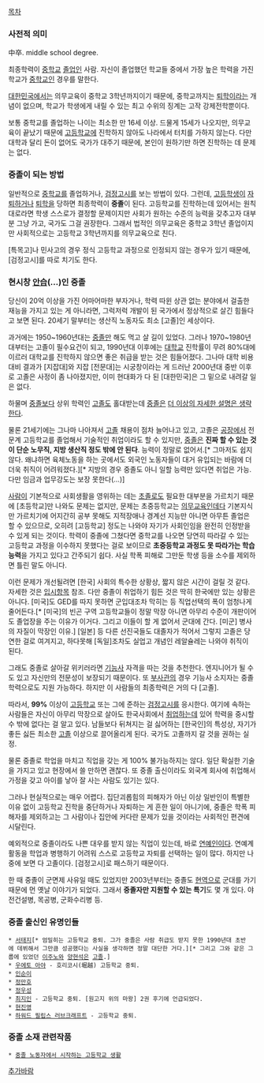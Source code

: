 [[목차]]

=== 사전적 의미 ===
中卒. middle school degree.

최종학력이 [[중학교]] [[졸업]]인 사람. 자신이 졸업했던 학교들 중에서 가장 높은 학력을 가진 학교가 [[중학교]]인 경우를 말한다.

[[대한민국]]에서는 의무교육이 중학교 3학년까지이기 때문에, 중학교까지는 [[퇴학]]이라는 개념이 없으며, 학교가 학생에게 내릴 수 있는 최고 수위의 징계는 고작 강제전학뿐이다. 

보통 중학교를 졸업하는 나이는 최소한 만 16세 이상. 드물게 15세가 나오지만, 의무교육이 끝났기 때문에 [[고등학교]]에 진학하지 않아도 나라에서 터치를 가하지 않는다. 다만 대학과 달리 돈이 없어도 국가가 대주기 때문에, 본인이 원하기만 하면 진학하는 데 문제는 없다.

=== 중졸이 되는 방법 ===
일반적으로 [[중학교]]를 졸업하거나, [[검정고시]]를 보는 방법이 있다. 그런데, [[고등학생]]이 [[자퇴]]하거나 [[퇴학]]을 당하면 최종학력이 '''중졸'''이 된다. 고등학교를 진학하는데 있어서는 원칙대로라면 학생 스스로가 결정할 문제이지만 사회가 원하는 수준의 능력을 갖추고자 대부분 그냥 가고, 국가도 그걸 권장한다. 그래서 법적인 의무교육은 중학교 3학년 졸업이지만 사회적으로는 고등학교 3학년까지를 의무교육으로 친다.

[특목고]나 민사고의 경우 정식 고등학교 과정으로 인정되지 않는 경우가 있기 때문에, [검정고시]를 따로 치기도 한다.

=== 현시창 [[안습]](…)인 중졸 ===
당신이 20억 이상을 가진 어마어마한 부자거나, 학력 따윈 상관 없는 분야에서 걸출한 재능을 가지고 있는 게 아니라면, 그럭저럭 개발이 된 국가에서 정상적으로 살긴 힘들다고 보면 된다. 20세기 말부터는 생산직 노동자도 최소 [고졸]인 세상이다. 

과거에는 1950~1960년대는 [[중졸]]만 해도 먹고 살 길이 있었다. 그러나 1970~1980년대부터는 고졸이 필수요건이 되고, 1990년대 이후에는 [[대학교]] 진학률이 무려 80%대에 이르러 대학교를 진학하지 않으면 좋은 취급을 받는 것은 힘들어졌다. 그나마 대학 비용 대비 결과가 [지잡대]와 지잡 [전문대]는 시궁창이라는 게 드러난 2000년대 중반 이후로 고졸은 사정이 좀 나아졌지만, 이미 현대화가 다 된 [대한민국]은 그 밑으로 내려갈 일은 없다.

하물며 [[중졸]]보다 상위 학력인 [[고졸]]도 홀대받는데 [[중졸]]은 [[더 이상의 자세한 설명은 생략한다]].

물론 21세기에는 그나마 나아져서 [[고졸]] 채용이 점차 늘어나고 있고, 고졸은 [[공장]]에서 전문계 고등학교를 졸업해서 기술적인 취업이라도 할 수 있지만, [[중졸]]은 '''진짜 할 수 있는 것이 단순 노무직, 지방 생산직 정도 밖에 안 된다'''. 능력이 정말로 없어서.[* 그마저도 쉽지 않다. 왜냐하면 육체노동을 하는 곳에서도 외국인 노동자들이 대거 유입되는 바람에 더더욱 취직이 어려워졌다.][* 지방의 경우 중졸도 아니 일할 능력만 있다면 취업은 가능. 다만 임금과 업무강도는 보장 못한다(...)]

[[사람]]이 기본적으로 사회생활을 영위하는 데는 [[초졸]]로도 필요한 대부분을 가르치기 때문에 [초등학교]만 나와도 문제는 없지만, 문제는 초중등학교는 [[의무교육]]인데다 기본지식만 가르치기에 어지간히 공부 못해도 지적장애나 경계선 지능만 아니면 아무튼 졸업은 할 수 있으므로, 오히려 [고등학교] 정도는 나와야 자기가 사회인임을 완전히 인정받을 수 있게 되는 것이다. 학력이 중졸에 그쳤다면 중학교를 나오면 당연히 따라갈 수 있는 고등학교 과정을 이수하지 못했다는 걸로 보이므로 '''초중등학교 과정도 못 따라가는 학습능력'''을 가지고 있다고 간주되기 쉽다. 사실 학폭 피해로 그만둔 학생 등을 소수를 제외하면 틀린 말도 아니다.

이런 문제가 개선될려면 [한국] 사회의 특수한 상황상, 짧지 않은 시간이 걸릴 것 같다. 자세한 것은 [[입시]]항목 참조. 다만 중졸이 취업하기 힘든 것은 딱히 한국에만 있는 상황은 아니다. [미국]도 GED를 따지 못하면 군입대조차 막히는 등 직업선택의 폭이 엄청나게 줄어든다.[* [미국]의 빈곤 구역 고등학교들이 정말 막장 아니면 아무리 수준이 개판이어도 졸업장을 주는 이유가 이거다. 그리고 이들이 할 게 없어서 군대에 간다. [미군] 병사의 자질이 막장인 이유.] [일본] 등 다른 선진국들도 대졸자가 적어서 그렇지 고졸은 당연한 걸로 여겨지고, 하다못해 [독일]조차도 실업고 개념인 레알슐레는 나와야 취직이 된다.

그래도 중졸로 살아갈 위키러라면 [[기능사]] 자격을 따는 것을 추천한다. 엔지니어가 될 수도 있고 자신만의 전문성이 보장되기 때문이다. 또 [[부사관]]의 경우 기능사 소지자는 중졸 학력으로도 지원 가능하다. 하지만 이 사람들의 최종학력은 거의 다 [고졸].

따라서, '''99%''' 이상이 [[고등학교]] 또는 그에 준하는 [[검정고시]]를 응시한다. 여기에 속하는 사람들은 자신이 아무리 막장으로 살아도 한국사회에서 [[취업]]하는데 있어 학력을 중시할 수 밖에 없다는 걸 알고 있다. 남들보다 뒤쳐지는 걸 싫어하는 [한국인]의 특성상, 자기가 좋든 싫든 최소한 [[고졸]] 이상으로 끌어올리게 된다. 국가도 고졸까지 갈 것을 권하는 실정.

물론 중졸로 학업을 마치고 직업을 갖는 게 100% 불가능하지는 않다. 일단 확실한 기술을 가지고 있고 현장에서 쓸 만하면 괜찮다. 또 중졸 출신이라도 외국계 회사에 취업해서 가정을 갖고 아이를 낳아 잘 사는 사람도 있기는 있다. 

그러나 현실적으로는 매우 어렵다. 집단괴롭힘의 피해자가 아닌 이상 일반인이 특별한 이유 없이 고등학교 진학을 중단하거나 자퇴하는 게 흔한 일이 아니기에, 중졸은 학폭 피해자를 제외하고는 그 사람이나 집안에 커다란 문제가 있을 것이라는 사회적인 편견에 시달린다.

예외적으로 중졸이라도 나쁜 대우를 받지 않는 직업이 있는데, 바로 [[연예인]]이다. 연예계 활동을 학업과 병행하기 어려워 스스로 고등학교 자퇴를 선택하는 일이 많다. 하지만 나중에 보면 다 고졸이다. [검정고시]로 패스하기 때문이다.

한 때 중졸이 군면제 사유일 때도 있었지만 2003년부터는 중졸도 [[현역]]으로 군대를 가기 때문에 먼 옛날 이야기가 되었다. 그래서 '''중졸자만 지원할 수 있는 특기'''도 몇 개 있다. 야전건설병, 목공병, 군화수리병 등.

=== 중졸 출신인 유명인들 ===
 * [[서태지]][* 엄밀히는 고등학교 중퇴. 그가 중졸은 사람 취급도 받지 못한 1990년대 초반에 데뷔해서 그만큼 성공했다는 사실을 생각하면 정말 대단한 거다.][* 그리고 그와 같은 그룹에 있었던 [[이주노]]와 [[양현석]]은 [[고졸]].]
 * [[우에토 아야]] - 호리코시(堀越) 고등학교 중퇴.
 * [[인순이]]
 * [[정만호]]
 * [[정우성]]
 * [[최지인]] - 고등학교 중퇴. [원고지 위의 마왕] 2권 후기에 언급되었다.
 * [[현진영]]
 * [[하워드 필립스 러브크래프트]] - 고등학교 중퇴.
=== 중졸 소재 관련작품 ===
 * [[중졸 노동자에서 시작하는 고등학교 생활]]

[[추가바람]]
